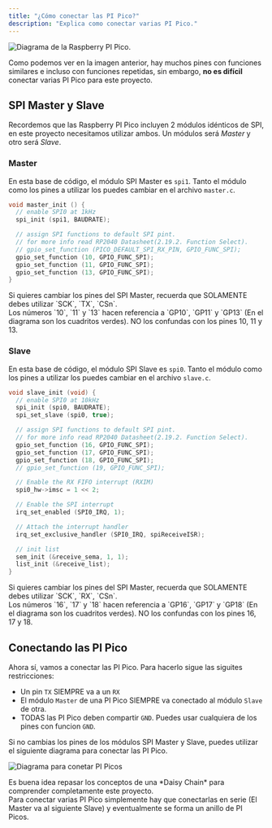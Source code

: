 ```yaml
---
title: "¿Cómo conectar las PI Pico?"
description: "Explica como conectar varias PI Pico."
---
```


![Diagrama de la Raspberry PI Pico.](/cc8-rfc1/schema.png)

Como podemos ver en la imagen anterior, hay muchos pines con funciones similares
e incluso con funciones repetidas, sin embargo, **no es difícil** conectar varias PI Pico 
para este proyecto.

## SPI Master y Slave
Recordemos que las Raspberry PI Pico incluyen 2 módulos idénticos de SPI, en este proyecto
necesitamos utilizar ambos. Un módulos será *Master* y otro será *Slave*. 

### Master
En esta base de código, el módulo SPI Master es `spi1`. Tanto el módulo como los pines a utilizar
los puedes cambiar en el archivo `master.c`.

```c
void master_init () {
  // enable SPI0 at 1kHz
  spi_init (spi1, BAUDRATE);

  // assign SPI functions to default SPI pint.
  // for more info read RP2040 Datasheet(2.19.2. Function Select).
  // gpio_set_function (PICO_DEFAULT_SPI_RX_PIN, GPIO_FUNC_SPI);
  gpio_set_function (10, GPIO_FUNC_SPI);
  gpio_set_function (11, GPIO_FUNC_SPI);
  gpio_set_function (13, GPIO_FUNC_SPI); 
}
```
<Aside type="caution">
  Si quieres cambiar los pines del SPI Master, recuerda que SOLAMENTE debes utilizar
  `SCK`, `TX`, `CSn`.
</Aside>
<Aside type="tip">
  Los números `10`, `11` y `13` hacen referencia a `GP10`, `GP11` y `GP13` (En el diagrama son los
  cuadritos verdes). NO los confundas con los pines 10, 11 y 13.
</Aside>


### Slave
En esta base de código, el módulo SPI Slave es `spi0`. Tanto el módulo como los pines a utilizar
los puedes cambiar en el archivo `slave.c`.

```c
void slave_init (void) {
  // enable SPI0 at 10kHz
  spi_init (spi0, BAUDRATE);
  spi_set_slave (spi0, true);

  // assign SPI functions to default SPI pint.
  // for more info read RP2040 Datasheet(2.19.2. Function Select).
  gpio_set_function (16, GPIO_FUNC_SPI);
  gpio_set_function (17, GPIO_FUNC_SPI);
  gpio_set_function (18, GPIO_FUNC_SPI);
  // gpio_set_function (19, GPIO_FUNC_SPI);

  // Enable the RX FIFO interrupt (RXIM)
  spi0_hw->imsc = 1 << 2;

  // Enable the SPI interrupt
  irq_set_enabled (SPI0_IRQ, 1);

  // Attach the interrupt handler
  irq_set_exclusive_handler (SPI0_IRQ, spiReceiveISR);

  // init list
  sem_init (&receive_sema, 1, 1);
  list_init (&receive_list);
}
```
<Aside type="caution">
  Si quieres cambiar los pines del SPI Master, recuerda que SOLAMENTE debes utilizar
  `SCK`, `RX`, `CSn`.
</Aside>
<Aside type="tip">
  Los números `16`, `17` y `18` hacen referencia a `GP16`, `GP17` y `GP18` (En el diagrama son los
  cuadritos verdes). NO los confundas con los pines 16, 17 y 18.
</Aside>

## Conectando las PI Pico
Ahora sí, vamos a conectar las PI Pico. Para hacerlo sigue las siguites restricciones:
- Un pin `TX` SIEMPRE va a un `RX`
- El módulo `Master` de una PI Pico SIEMPRE va conectado al módulo `Slave` de otra.
- TODAS las PI Pico deben compartir `GND`. Puedes usar cualquiera de los pines con funcion `GND`.

Si no cambias los pines de los módulos SPI Master y Slave, puedes utilizar el siguiente diagrama para
conectar las PI Pico.

![Diagrama para conetar PI Picos](/cc8-rfc1/wire.png)

<Aside type="tip">
  Es buena idea repasar los conceptos de una *Daisy Chain* para comprender completamente este proyecto.
</Aside>

<Aside>
  Para conectar varias PI Pico simplemente hay que conectarlas en serie (El Master va al siguiente Slave) y
  eventualmente se forma un anillo de PI Picos.
</Aside>
